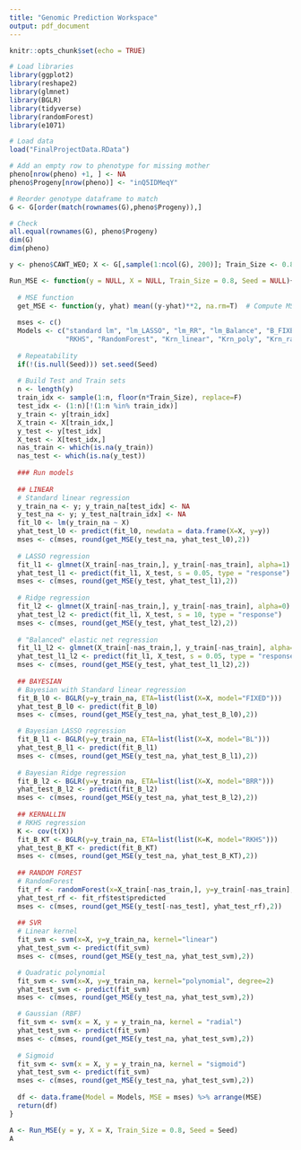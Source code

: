 ```yaml
---
title: "Genomic Prediction Workspace"
output: pdf_document
---
```


```r
knitr::opts_chunk$set(echo = TRUE)
```

```r
# Load libraries
library(ggplot2)
library(reshape2)
library(glmnet)
library(BGLR)
library(tidyverse)
library(randomForest)
library(e1071)
```

```r
# Load data
load("FinalProjectData.RData")

# Add an empty row to phenotype for missing mother
pheno[nrow(pheno) +1, ] <- NA
pheno$Progeny[nrow(pheno)] <- "inQ5IDMeqY"

# Reorder genotype dataframe to match
G <- G[order(match(rownames(G),pheno$Progeny)),]

# Check
all.equal(rownames(G), pheno$Progeny)
dim(G)
dim(pheno)
```

```r

y <- pheno$CAWT_WEO; X <- G[,sample(1:ncol(G), 200)]; Train_Size <- 0.8; Seed <- 554

Run_MSE <- function(y = NULL, X = NULL, Train_Size = 0.8, Seed = NULL){
  
  # MSE function
  get_MSE <- function(y, yhat) mean((y-yhat)**2, na.rm=T)  # Compute MSEs
  
  mses <- c()
  Models <- c("standard lm", "lm_LASSO", "lm_RR", "lm_Balance", "B_FIXED", "B_LASSO", "B_RR",
              "RKHS", "RandomForest", "Krn_linear", "Krn_poly", "Krn_radial", "Krn_sigmoid")
  
  # Repeatability
  if(!(is.null(Seed))) set.seed(Seed)
  
  # Build Test and Train sets
  n <- length(y)
  train_idx <- sample(1:n, floor(n*Train_Size), replace=F)
  test_idx <- (1:n)[!(1:n %in% train_idx)]
  y_train <- y[train_idx]
  X_train <- X[train_idx,]
  y_test <- y[test_idx]
  X_test <- X[test_idx,]
  nas_train <- which(is.na(y_train))
  nas_test <- which(is.na(y_test))
  
  ### Run models
  
  ## LINEAR
  # Standard linear regression
  y_train_na <- y; y_train_na[test_idx] <- NA
  y_test_na <- y; y_test_na[train_idx] <- NA
  fit_l0 <- lm(y_train_na ~ X)
  yhat_test_l0 <- predict(fit_l0, newdata = data.frame(X=X, y=y))
  mses <- c(mses, round(get_MSE(y_test_na, yhat_test_l0),2))
  
  # LASSO regression
  fit_l1 <- glmnet(X_train[-nas_train,], y_train[-nas_train], alpha=1)
  yhat_test_l1 <- predict(fit_l1, X_test, s = 0.05, type = "response")
  mses <- c(mses, round(get_MSE(y_test, yhat_test_l1),2))
  
  # Ridge regression
  fit_l2 <- glmnet(X_train[-nas_train,], y_train[-nas_train], alpha=0)  
  yhat_test_l2 <- predict(fit_l1, X_test, s = 10, type = "response")
  mses <- c(mses, round(get_MSE(y_test, yhat_test_l2),2))
  
  # "Balanced" elastic net regression
  fit_l1_l2 <- glmnet(X_train[-nas_train,], y_train[-nas_train], alpha=0.5)
  yhat_test_l1_l2 <- predict(fit_l1, X_test, s = 0.05, type = "response")
  mses <- c(mses, round(get_MSE(y_test, yhat_test_l1_l2),2))
  
  ## BAYESIAN
  # Bayesian with Standard linear regression
  fit_B_l0 <- BGLR(y=y_train_na, ETA=list(list(X=X, model="FIXED")))
  yhat_test_B_l0 <- predict(fit_B_l0)
  mses <- c(mses, round(get_MSE(y_test_na, yhat_test_B_l0),2))

  # Bayesian LASSO regression
  fit_B_l1 <- BGLR(y=y_train_na, ETA=list(list(X=X, model="BL"))) 
  yhat_test_B_l1 <- predict(fit_B_l1)
  mses <- c(mses, round(get_MSE(y_test_na, yhat_test_B_l1),2))
  
  # Bayesian Ridge regression
  fit_B_l2 <- BGLR(y=y_train_na, ETA=list(list(X=X, model="BRR"))) 
  yhat_test_B_l2 <- predict(fit_B_l2)
  mses <- c(mses, round(get_MSE(y_test_na, yhat_test_B_l2),2))
  
  ## KERNALLIN
  # RKHS regression
  K <- cov(t(X))
  fit_B_KT <- BGLR(y=y_train_na, ETA=list(list(K=K, model="RKHS")))
  yhat_test_B_KT <- predict(fit_B_KT)
  mses <- c(mses, round(get_MSE(y_test_na, yhat_test_B_KT),2))
  
  ## RANDOM FOREST
  # RandomForest
  fit_rf <- randomForest(x=X_train[-nas_train,], y=y_train[-nas_train], xtest=X_test[-nas_test,], ytest=y_test[-nas_test], ntree=500)
  yhat_test_rf <- fit_rf$test$predicted
  mses <- c(mses, round(get_MSE(y_test[-nas_test], yhat_test_rf),2))
  
  ## SVR
  # Linear kernel
  fit_svm <- svm(x=X, y=y_train_na, kernel="linear")
  yhat_test_svm <- predict(fit_svm)
  mses <- c(mses, round(get_MSE(y_test_na, yhat_test_svm),2))

  # Quadratic polynomial
  fit_svm <- svm(x=X, y=y_train_na, kernel="polynomial", degree=2)
  yhat_test_svm <- predict(fit_svm)
  mses <- c(mses, round(get_MSE(y_test_na, yhat_test_svm),2))

  # Gaussian (RBF)
  fit_svm <- svm(x = X, y = y_train_na, kernel = "radial")
  yhat_test_svm <- predict(fit_svm)
  mses <- c(mses, round(get_MSE(y_test_na, yhat_test_svm),2))
  
  # Sigmoid
  fit_svm <- svm(x = X, y = y_train_na, kernel = "sigmoid")
  yhat_test_svm <- predict(fit_svm)
  mses <- c(mses, round(get_MSE(y_test_na, yhat_test_svm),2))
  
  df <- data.frame(Model = Models, MSE = mses) %>% arrange(MSE)
  return(df)
}

A <- Run_MSE(y = y, X = X, Train_Size = 0.8, Seed = Seed)
A
```






